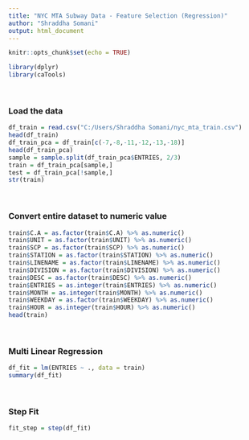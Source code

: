 ---
title: "NYC MTA Subway Data - Feature Selection (Regression)"
author: "Shraddha Somani"
output: html_document
---

```{r setup, include=FALSE}
knitr::opts_chunk$set(echo = TRUE)
```

```{r}
library(dplyr)
library(caTools)
```
$~$

### Load the data
```{r}
df_train = read.csv("C:/Users/Shraddha Somani/nyc_mta_train.csv")
head(df_train)
df_train_pca = df_train[c(-7,-8,-11,-12,-13,-18)]
head(df_train_pca)
sample = sample.split(df_train_pca$ENTRIES, 2/3)
train = df_train_pca[sample,]
test = df_train_pca[!sample,]
str(train)
```
$~$

### Convert entire dataset to numeric value 
```{r}
train$C.A = as.factor(train$C.A) %>% as.numeric()
train$UNIT = as.factor(train$UNIT) %>% as.numeric()
train$SCP = as.factor(train$SCP) %>% as.numeric()
train$STATION = as.factor(train$STATION) %>% as.numeric()
train$LINENAME = as.factor(train$LINENAME) %>% as.numeric()
train$DIVISION = as.factor(train$DIVISION) %>% as.numeric()
train$DESC = as.factor(train$DESC) %>% as.numeric()
train$ENTRIES = as.integer(train$ENTRIES) %>% as.numeric()
train$MONTH = as.integer(train$MONTH) %>% as.numeric()
train$WEEKDAY = as.factor(train$WEEKDAY) %>% as.numeric()
train$HOUR = as.integer(train$HOUR) %>% as.numeric()
head(train)
```
$~$

### Multi Linear Regression
```{r}
df_fit = lm(ENTRIES ~ ., data = train)
summary(df_fit)
```
$~$

### Step Fit
```{r}
fit_step = step(df_fit)
```